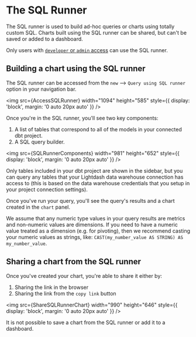 
# The SQL Runner

The SQL runner is used to build ad-hoc queries or charts using totally custom SQL. Charts built using the SQL runner can be shared, but can't be saved or added to a dashboard.

Only users with [`developer` or `admin` access](/references/roles) can use the SQL runner.

## Building a chart using the SQL runner

The SQL runner can be accessed from the `new` --> `Query using SQL runner` option in your navigation bar.

<img
    src={AccessSQLRunner}
    width="1094"
    height="585"
    style={{ display: 'block', margin: '0 auto 20px auto' }}
/>

Once you're in the SQL runner, you'll see two key components:

1. A list of tables that correspond to all of the models in your connected dbt project.
2. A SQL query builder.

<img
    src={SQLRunnerComponents}
    width="981"
    height="652"
    style={{ display: 'block', margin: '0 auto 20px auto' }}
/>

Only tables included in your dbt project are shown in the sidebar, but you can query any tables that your Lightdash data warehouse connection has access to (this is based on the data warehouse credentials that you setup in your project connection settings).

Once you've run your query, you'll see the query's results and a chart created in the `chart` panel.

We assume that any numeric type values in your query results are metrics and non-numeric values are dimensions. If you need to have a numeric value treated as a dimension (e.g. for pivoting), then we recommend casting your numeric values as strings, like: `CAST(my_number_value AS STRING) AS my_number_value`.

## Sharing a chart from the SQL runner

Once you've created your chart, you're able to share it either by:

1. Sharing the link in the browser
2. Sharing the link from the `copy link` button

<img
    src={ShareSQLRunnerChart}
    width="990"
    height="646"
    style={{ display: 'block', margin: '0 auto 20px auto' }}
/>

It is not possible to save a chart from the SQL runner or add it to a dashboard.
